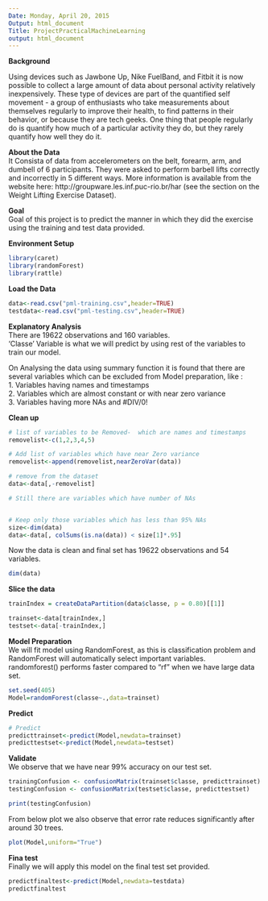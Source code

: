 ```yaml
---
Date: Monday, April 20, 2015
Output: html_document
Title: ProjectPracticalMachineLearning
output: html_document
---
```

<b>Background</b>

Using devices such as Jawbone Up, Nike FuelBand, and Fitbit it is now possible to collect a large amount of data about personal activity relatively inexpensively. These type of devices are part of the quantified self movement - a group of enthusiasts who take measurements about themselves regularly to improve their health, to find patterns in their behavior, or because they are tech geeks. One thing that people regularly do is quantify how much of a particular activity they do, but they rarely quantify how well they do it.

<b>About the Data</b><br>
It Consista of data from accelerometers on the belt, forearm, arm, and dumbell of 6 participants. They were asked to perform barbell lifts correctly and incorrectly in 5 different ways. More information is available from the website here: http://groupware.les.inf.puc-rio.br/har (see the section on the Weight Lifting Exercise Dataset). 

<b>Goal</b><br>
Goal of this project is to predict the manner in which they did the exercise using the training and test data provided.

<b>Environment Setup</b>
```r
library(caret)
library(randomForest)
library(rattle)
```

<b>Load the Data</b>
```r
data<-read.csv("pml-training.csv",header=TRUE)
testdata<-read.csv("pml-testing.csv",header=TRUE)
```

<b>Explanatory Analysis</b><br>
There are 19622 observations and 160 variables.<br> 'Classe' Variable is what we will predict by using rest of the variables to train our model.<br>

On Analysing the data using summary function it is found that there are several variables which can be excluded from Model preparation, like :<br>
1. Variables having names and timestamps <br>
2. Variables which are almost constant or with near zero variance <br>
3. Variables having more NAs and #DIV/0!

<b>Clean up</B>
```r
# list of variables to be Removed-  which are names and timestamps
removelist<-c(1,2,3,4,5)

# Add list of variables which have near Zero variance
removelist<-append(removelist,nearZeroVar(data))

# remove from the dataset
data<-data[,-removelist]

# Still there are variables which have number of NAs


# Keep only those variables which has less than 95% NAs
size<-dim(data)
data<-data[, colSums(is.na(data)) < size[1]*.95] 
```

Now the data is clean and final set has 19622 observations and 54 variables.
```r
dim(data)
```

<B> Slice the data </b>
```r
trainIndex = createDataPartition(data$classe, p = 0.80)[[1]]

trainset<-data[trainIndex,]
testset<-data[-trainIndex,]
```

<b>Model Preparation</b><br>
We will fit model using RandomForest, as this is classification problem and RandomForest will automatically select important variables.<br>
randomforest() performs faster compared to "rf" when we have large data set.

```r
set.seed(405)
Model=randomForest(classe~.,data=trainset)
```

<b>Predict</b>
```r
# Predict
predicttrainset<-predict(Model,newdata=trainset)
predicttestset<-predict(Model,newdata=testset)
```

<b> Validate </b><br>
We observe that we have near 99% accuracy on our test set. <br>
```r
trainingConfusion <- confusionMatrix(trainset$classe, predicttrainset)
testingConfusion <- confusionMatrix(testset$classe, predicttestset)

print(testingConfusion)
```

From below plot we also observe that error rate reduces significantly after around 30 trees.
```r
plot(Model,uniform="True")

```

<b>Fina test</b><br>
Finally we will apply this model on the final test set provided.
```r
predictfinaltest<-predict(Model,newdata=testdata)
predictfinaltest
```
